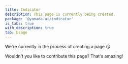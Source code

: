 ```yaml
---
title: Indicator
description: This page is currently being created.
package: '@yamada-ui/indicator'
is_tabs: true
with_description: true
tab: Usage
---
```


We're currently in the process of creating a page.😘

Wouldn't you like to contribute this page? That's amazing!
